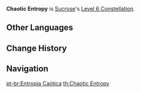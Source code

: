 {{Constellation Infobox
|image       = Constellation Chaotic Entropy.png
|description = If [[Forbidden Creation - Isomer 75 / Type II]] triggers an Elemental Absorption, all party members gain a 20% Elemental DMG Bonus for the corresponding absorbed element during its duration.
|level       = 6
|character   = Sucrose
|utility1    = Elemental Absorption
|utility2    = Percentage DMG Increase
}}
'''Chaotic Entropy''' is [[Sucrose]]'s [[Level 6 Constellation]].
<!--
==Gameplay Notes==
-->

==Other Languages==
{{Other Languages
|en      = Chaotic Entropy
|zhs     = 混元熵增论
|zhs_rm  = Hùnyuán Shāngzēng Lùn
|zht     = 混元熵增論
|zht_rm  = Hùnyuán Shāngzēng Lùn
|zh_tl   = Primordial Theory of Increase of Entropy
|ja      = 混元熵增論
|ja_rm   = Kongen Shouzou-ron{{Assumed}}
|ja_tl   = Primordial Theory of Increase of Entropy{{Sino|ja}}
|ja_note = The character {{Lang|{{Lang|mini=1|zh=熵}}|zh=<wbr>|zh_tl=entropy}} is not used in Japanese. The reading is extrapolated from the reading for {{Lang|mini=1|ja=商}}, which is the phonetic component of the Chinese character.
|ko      = {{tt|혼돈|混沌}}의 엔트로피
|ko_rm   = Hondon-ui Enteuropi
|ko_tl   = Chaotic Entropy
|es      = Entropía caótica
|es_tl   = Chaotic Entropy
|fr      = Théorie de l'entropie
|fr_tl   = Entropy Theory
|ru      = Энтропия хаоса
|ru_tl   = 
|th      = Chaotic Entropy
|vi      = Thuyết Hỗn Loạn
|vi_tl   = Chaos Theory
|de      = Chaotische Entropie
|de_tl   = Chaotic Entropy
|id      = Chaotic Entropy
|pt      = Entropia Caótica
|pt_tl   = Chaotic Entropy
}}

==Change History==
{{Change History|1.0}}

==Navigation==
{{Talent Navbox|Sucrose}}
[[pt-br:Entropia Caótica]]
[[th:Chaotic Entropy]]